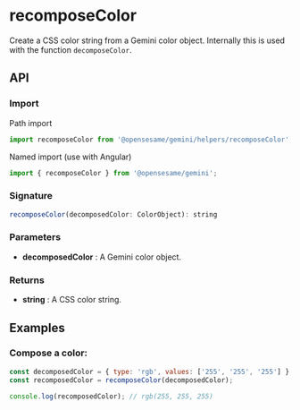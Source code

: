 
<Meta title="Helpers/recomposeColor" />

<h1>recomposeColor</h1>

Create a CSS color string from a Gemini color object. Internally this is used with the function <code>decomposeColor</code>.

<h2>API</h2>

<h3>Import</h3>

Path import

```javascript
import recomposeColor from '@opensesame/gemini/helpers/recomposeColor';
```

Named import (use with Angular)

```javascript
import { recomposeColor } from '@opensesame/gemini';
```

<h3>Signature</h3>

```javascript
recomposeColor(decomposedColor: ColorObject): string
```

<h3>Parameters</h3>

<ul>
  <li>
    <strong>decomposedColor</strong> : A Gemini color object.
  </li>
</ul>

<h3>Returns</h3>

<ul>
  <li>
    <strong>string</strong> : A CSS color string.
  </li>
</ul>

<h2>Examples</h2>

<h3>Compose a color:</h3>

```javascript
const decomposedColor = { type: 'rgb', values: ['255', '255', '255'] };
const recomposedColor = recomposeColor(decomposedColor);

console.log(recomposedColor); // rgb(255, 255, 255)
```
